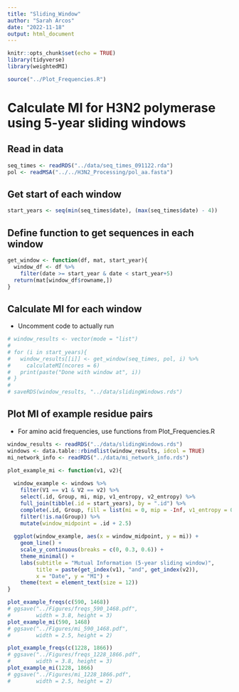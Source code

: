 ```yaml
---
title: "Sliding_Window"
author: "Sarah Arcos"
date: "2022-11-18"
output: html_document
---
```


```r
knitr::opts_chunk$set(echo = TRUE)
library(tidyverse)
library(weightedMI)

source("../Plot_Frequencies.R")
```

# Calculate MI for H3N2 polymerase using 5-year sliding windows

## Read in data

```r
seq_times <- readRDS("../data/seq_times_091122.rda")
pol <- readMSA("../../H3N2_Processing/pol_aa.fasta")
```

## Get start of each window

```r
start_years <- seq(min(seq_times$date), (max(seq_times$date) - 4))
```

## Define function to get sequences in each window

```r
get_window <- function(df, mat, start_year){
  window_df <- df %>%
    filter(date >= start_year & date < start_year+5)
  return(mat[window_df$rowname,])
}
```

## Calculate MI for each window

 - Uncomment code to actually run

```r
# window_results <- vector(mode = "list")
# 
# for (i in start_years){
#   window_results[[i]] <- get_window(seq_times, pol, i) %>%
#     calculateMI(ncores = 6)
#   print(paste("Done with window at", i))
# }
# 
# saveRDS(window_results, "../data/slidingWindows.rds")
```

## Plot MI of example residue pairs

 - For amino acid frequencies, use functions from Plot_Frequencies.R

```r
window_results <- readRDS("../data/slidingWindows.rds")
windows <- data.table::rbindlist(window_results, idcol = TRUE)
mi_network_info <- readRDS("../data/mi_network_info.rds")

plot_example_mi <- function(v1, v2){
  
  window_example <- windows %>%
    filter(V1 == v1 & V2 == v2) %>%
    select(.id, Group, mi, mip, v1_entropy, v2_entropy) %>%
    full_join(tibble(.id = start_years), by = ".id") %>%
    complete(.id, Group, fill = list(mi = 0, mip = -Inf, v1_entropy = 0, v2_entropy = 0)) %>%
    filter(!is.na(Group)) %>%
    mutate(window_midpoint = .id + 2.5)
  
  ggplot(window_example, aes(x = window_midpoint, y = mi)) +
    geom_line() +
    scale_y_continuous(breaks = c(0, 0.3, 0.6)) +
    theme_minimal() +
    labs(subtitle = "Mutual Information (5-year sliding window)",
         title = paste(get_index(v1), "and", get_index(v2)),
         x = "Date", y = "MI") +
    theme(text = element_text(size = 12))
}

plot_example_freqs(c(590, 1468))
# ggsave("../Figures/freqs_590_1468.pdf",
#        width = 3.8, height = 3)
plot_example_mi(590, 1468)
# ggsave("../Figures/mi_590_1468.pdf",
#        width = 2.5, height = 2)

plot_example_freqs(c(1228, 1866))
# ggsave("../Figures/freqs_1228_1866.pdf",
#        width = 3.8, height = 3)
plot_example_mi(1228, 1866)
# ggsave("../Figures/mi_1228_1866.pdf",
#        width = 2.5, height = 2)


```




